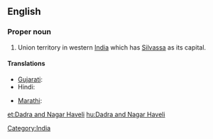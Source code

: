 ==English==
{{wikipedia}}

===Proper noun===
{{en-proper noun}}
# Union territory in western [[India]] which has [[Silvassa]] as its capital.

====Translations====
{{trans-top|Indian territory}}
* [[Gujarati]]: {{t|gu|દાદરા અને નગર હવેલી|sc=Gujr}}
* Hindi: {{t|hi|दादर और नगर हवेली|tr=dādra aur nagar havēlī|sc=Deva}}
{{trans-mid}}
* [[Marathi]]: {{t|mr|दादरा आणि नगर हवेली|sc=Deva}}
{{trans-bottom}}

[[Category:India]]

[[et:Dadra and Nagar Haveli]]
[[hu:Dadra and Nagar Haveli]]